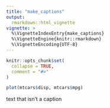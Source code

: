 ```yaml
---
title: "make_captions"
output: 
  rmarkdown::html_vignette
vignette: >
  %\VignetteIndexEntry{make_captions}
  %\VignetteEngine{knitr::rmarkdown}
  %\VignetteEncoding{UTF-8}
---
```


```r
knitr::opts_chunk$set(
  collapse = TRUE,
  comment = "#>"
)
```
<!-- set font blue and bold for captions -->
<style>
.figcaption{
color: #3399ff; font-weight: bold;
}
</style>


```r
plot(mtcars$disp, mtcars$mpg)
```

text that isn't a caption
